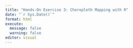```yaml
---
title: "Hands-On Exercise 3: Choropleth Mapping with R"
date: "`r Sys.Date()`"
format: html
execute:
  message: false
  warning: false
editor: visual
---
```

